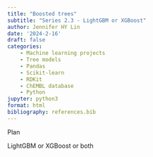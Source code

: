 ```yaml
---
title: "Boosted trees"
subtitle: "Series 2.3 - LightGBM or XGBoost"
author: Jennifer HY Lin
date: '2024-2-16'
draft: false
categories: 
    - Machine learning projects
    - Tree models
    - Pandas
    - Scikit-learn
    - RDKit
    - ChEMBL database
    - Python
jupyter: python3
format: html
bibliography: references.bib
---
```


Plan

LightGBM or XGBoost or both